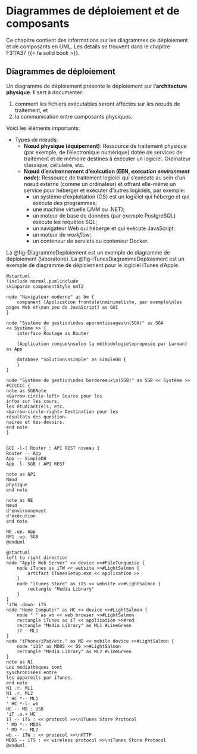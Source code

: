 # Diagrammes de déploiement et de composants

Ce chapitre contient des informations sur les diagrammes de déploiement et de composants en UML. Les détails se trouvent dans le chapitre F31/A37\ {{< fa solid book >}}.

## Diagrammes de déploiement

Un diagramme de déploiement présente le déploiement sur l'**architecture physique**. Il sert à documenter:

1. comment les fichiers exécutables seront affectés sur les nœuds de traitement, et
2. la communication entre composants physiques.

Voici les éléments importants:

- Types de nœuds:
  - **Nœud physique (équipement)**: Ressource de traitement physique (par exemple, de l'électronique numérique) dotée de services de traitement et de mémoire destinés à exécuter un logiciel. Ordinateur classique, cellulaire, etc.
  - **Nœud d'environnement d'exécution  (EEN, *execution environment node*)**: Ressource de traitement logiciel qui s'exécute au sein d'un nœud externe (comme un ordinateur) et offrant elle-même un service pour héberger et exécuter d'autres logiciels, par exemple:
    - un système d'exploitation (OS) est un logiciel qui héberge et qui exécute des programmes;
    - une machine virtuelle (JVM ou .NET);
    - un moteur de base de données (par exemple PostgreSQL) exécute les requêtes SQL;
    - un navigateur Web qui héberge et qui exécute JavaScript;
    - un moteur de *workflow*;
    - un conteneur de servlets ou conteneur Docker.

La @fig-DiagrammeDeploiement est un exemple de diagramme de déploiement (laboratoire). 
La @fig-iTunesDiagrammeDeploiement est un exemple de diagramme de déploiement pour le logiciel iTunes d'Apple. 

```.plantuml
@startuml
!include normal.pumlinclude
skinparam componentStyle uml2

node "Navigateur moderne" as bm {
    component [Application frontale\nminimaliste, par exemple\nles pages Web et\nun peu de JavaScript] as GUI
}

node "Système de gestion\ndes apprentissages\n(SGA)" as SGA << Système >> {
    interface Routage as Router

    [Application conçue\nselon la méthodologie\nproposée par Larman] as App

    database "Solution\nsimple" as SimpleDB {
    } 
}

node "Système de gestion\ndes bordereaux\n(SGB)" as SGB << Système >> #CCCCCC {
note as SGBNote
<&arrow-circle-left> Source pour les
infos sur les cours, 
les étudiant(e)s, etc.
<&arrow-circle-right> Destination pour les
résultats des question-
naires et des devoirs.
end note
}


GUI -l-( Router : API REST niveau 1
Router -- App
App -- SimpleDB
App -l- SGB : API REST

note as NP1
Nœud
physique 
end note

note as NE
Nœud
d'environnement
d'exécution
end note

NE .up. App
NP1 .up. SGB
@enduml
```

```.plantuml
@startuml
left to right direction
node "Apple Web Server" << device >>#PaleTurquoise {
    node iTunes as iTW << website >>#LightSalmon {
        artifact iTunesSetup.exe << application >>
    }
    node "iTunes Store" as iTS << website >>#LightSalmon {
        rectangle "Media Library"
    }
}
'iTW -down- iTS
node "Home Computer" as HC << device >>#LightSalmon {
    node " " as wb << web browser >>#LightSalmon
    rectangle iTunes as iT << application >>#red
    rectangle "Media Library" as ML1 #LimeGreen
    iT - ML1
}
node "iPhone/iPad/etc." as MD << mobile device >>#LightSalmon {
    node "iOS" as MDOS << OS >>#LightSalmon
    rectangle "Media Library" as ML2 #LimeGreen
}
note as N1
Les médiathèques sont
synchronisées entre
les appareils par iTunes.
end note
N1 .r. ML1
N1 .r. ML2
' HC *-- ML1
' HC *-l- wb
HC -- MD : USB
'iT .u.> HC
iT -- iTS : << protocol >>\niTunes Store Protocol
' MD *-- MDOS
' MD *-- ML2
wb -- iTW : << protocol >>\nHTTP
MDOS -- iTS : << wireless protocol >>\niTunes Store Protocol
@enduml
```
